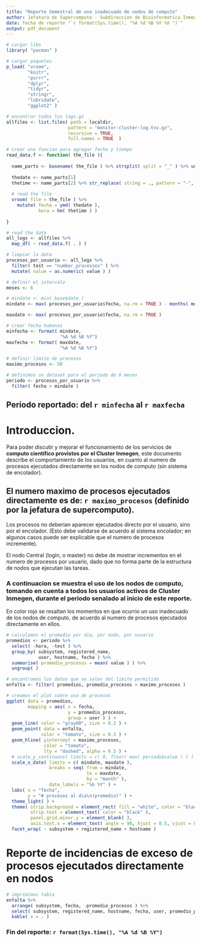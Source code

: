 ```yaml
---
title: "Reporte Semestral de uso inadecuado de nodos de computo"
author: Jefatura de Supercomputo - Subdireccion de Bioinformatica Inmegen
date: fecha de reporte "`r format(Sys.time(), "%A %d %B %Y %X ")`"
output: pdf_document
---
```

```r
# cargar libs
library( "pacman" )

# cargar paquetes
p_load( "vroom",
        "knitr",
        "purrr",
        "dplyr",
        "tidyr",
        "stringr",
        "lubridate",
        "ggplot2" )

# encontrar todos los logs.gz
allfiles <- list.files( path = localdir,
                       pattern = "monitor-cluster-log.tsv.gz",
                       recursive = TRUE,
                       full.names = TRUE  )

# crear una funcion para agregar fecha y tiempo
read_data.f <- function( the_file ){
  
  name_parts <- basename( the_file ) %>% strsplit( split = "_" ) %>% unlist( )
  
  thedate <- name_parts[1]
  thetime <- name_parts[2] %>% str_replace( string = ., pattern = "-", replacement = ":" )
  
  # read the file
  vroom( file = the_file ) %>% 
    mutate( fecha = ymd( thedate ),
            hora = hm( thetime ) )
  
}

# read the data
all_logs <- allfiles %>% 
  map_df( ~ read_data.f( . ) )

# limpiar la data
procesos_por_usuario <- all_logs %>% 
  filter( test == "number_processes" ) %>% 
  mutate( value = as.numeric( value ) )

# definir el intervalo
meses <- 6

# mindate <- min( base$date )
mindate <- max( procesos_por_usuario$fecha, na.rm = TRUE ) - months( meses ) # usar para mostrar siempre los ultimos seis meses

maxdate <- max( procesos_por_usuario$fecha, na.rm = TRUE )

# crear fecha humanas
minfecha <- format( mindate,
                    "%A %d %B %Y")
maxfecha <- format( maxdate,
                    "%A %d %B %Y")

# definir limite de procesos
maximo_procesos <- 50

# definimos un dataset para el periodo de 6 meses
periodo <- procesos_por_usuario %>% 
  filter( fecha > mindate )

```

## Periodo reportado: del `r minfecha` al `r maxfecha`

# Introduccion.
Para poder discutir y mejorar el funcionamiento de los servicios de **computo cientifico provistos por el Cluster Inmegen**, este documento describe el comportamiento de los usuarios, en cuanto al numero de procesos ejecutados directamente en los nodos de computo (sin sistema de encolador).

## El numero maximo de procesos ejecutados directamente es de: `r maximo_procesos`  (definido por la jefatura de supercomputo).
Los procesos no deberian aparecer ejecutados directo por el usuario, sino por el encolador. (Esto debe validarse de acuerdo al sistema encolador; en algunos casos puede ser explicable que el numero de procesos incremente).  

El nodo Central (login, o master) no debe de mostrar incrementos en el numero de procesos por usuario, dado que no forma parte de la estructura de nodos que ejecutan las tareas.

### A continuacion se muestra el uso de los nodos de computo, tomando en cuenta a todos los usuarios activos de Cluster Inmegen, durante el periodo senalado al inicio de este reporte.

En color rojo se resaltan los momentos en que ocurrio un uso inadecuado de los nodos de computo, de acuerdo al numero de procesos ejecutados directamente en ellos.

```r
# calculamos el promedio por dia, por nodo, por usuario
promedios <- periodo %>% 
  select( -hora, -test ) %>% 
  group_by( subsystem, registered_name,
            user, hostname, fecha ) %>% 
  summarise( promedio_procesos = mean( value ) ) %>% 
  ungroup( )

# encontramos los datos que se salen del limite permitido
enfalta <- filter( promedios, promedio_procesos > maximo_procesos )

# creamos el plot sobre uso de procesos
ggplot( data = promedios,
        mapping = aes( x = fecha,
                       y = promedio_procesos,
                       group = user ) ) +
  geom_line( color = "gray60", size = 0.2 ) +
  geom_point( data = enfalta,
             color = "tomato", size = 0.5 ) +
  geom_hline( yintercept = maximo_procesos,
              color = "tomato",
              lty = "dashed", alpha = 0.5 ) +
  # scale_y_continuous( limits = c( 0, floor( max( periodo$value ) ) ) ) +
  scale_x_date( limits = c( mindate, maxdate ),
                breaks = seq( from = mindate,
                              to = maxdate,
                              by = "month" ),
                date_labels = "%b %Y" ) +
  labs( x = "fecha",
        y = "# procesos al dia\n(promedio)" ) +
  theme_light( ) +
  theme( strip.background = element_rect( fill = "white", color = "black" ),
         strip.text = element_text( color = "black" ),
         panel.grid.minor.y = element_blank( ),
         axis.text.x = element_text( angle = 90, hjust = 0.5, vjust = 0.5 ) ) +
  facet_wrap( ~ subsystem + registered_name + hostname )

```

# Reporte de incidencias de exceso de procesos ejecutados directamente en nodos
```r
# imprimimos tabla
enfalta %>% 
  arrange( subsystem, fecha, -promedio_procesos ) %>% 
  select( subsystem, registered_name, hostname, fecha, user, promedio_procesos ) %>% 
  kable( x = . )

```

### Fin del reporte: `r format(Sys.time(), "%A %d %B %Y")`
